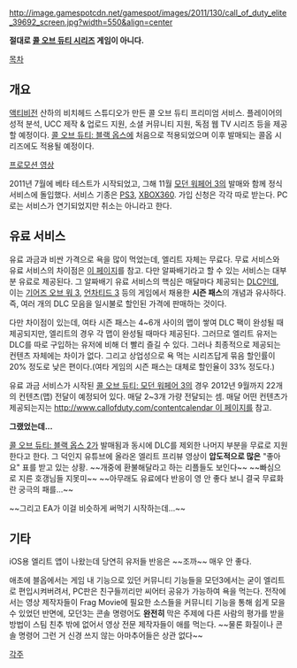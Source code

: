 http://image.gamespotcdn.net/gamespot/images/2011/130/call_of_duty_elite_39692_screen.jpg?width=550&align=center

'''절대로 [[콜 오브 듀티 시리즈]] 게임이 아니다.'''

[[목차]]

== 개요 ==
[[액티비전]] 산하의 비치헤드 스튜디오가 만든 콜 오브 듀티 프리미엄 서비스. 플레이어의 성적 분석, UCC 제작 & 업로드 지원, 소셜 커뮤니티 지원, 독점 웹 TV 시리즈 등을 제공할 예정이다. [[콜 오브 듀티: 블랙 옵스]]에 처음으로 적용되었으며 이후 발매되는 콜옵 시리즈에도 적용될 예정이다. 

[http://www.youtube.com/watch?v=s3Ixz7pHXdg 프로모션 영상]

2011년 7월에 베타 테스트가 시작되었고, 그해 11월 [[모던 워페어 3]]의 발매와 함께 정식 서비스에 돌입했다. 서비스 기종은 [[PS3]], [[XBOX360]]. 가입 신청은 각각 따로 받는다. PC로는 서비스가 연기되었지만 취소는 아니라고 한다. 

== 유료 서비스 ==
유료 과금과 비싼 가격으로 욕을 많이 먹었는데, 엘리트 자체는 무료다. 무료 서비스와 유료 서비스의 차이점은 [http://www.callofduty.com/elite/whats-included 이 페이지]를 참고. 다만 알짜배기라고 할 수 있는 서비스는 대부분 유료로 제공된다. 그 알짜배기 유료 서비스의 핵심은 매달마다 제공되는 [[DLC]]인데, 이는 [[기어즈 오브 워 3]], [[언차티드 3]] 등의 게임에서 채용한 '''시즌 패스'''의 개념과 유사하다. 즉, 여러 개의 DLC 모음을 일시불로 할인된 가격에 판매하는 것이다. 

다만 차이점이 있는데, 여타 시즌 패스는 4~6개 사이의 맵이 쌓여 DLC 팩이 완성될 때 제공되지만, 엘리트의 경우 각 맵이 완성될 때마다 제공된다. 그러므로 엘리트 유저는 DLC를 따로 구입하는 유저에 비해 더 빨리 즐길 수 있다. 그러나 최종적으로 제공되는 컨텐츠 자체에는 차이가 없다. 그리고 상업성으로 욕 먹는 시리즈답게 묶음 할인률이 20% 정도로 낮은 편이다.(여타 게임의 시즌 패스는 대체로 할인율이 33% 정도다.)

유료 과금 서비스가 시작된 [[콜 오브 듀티: 모던 워페어 3]]의 경우 2012년 9월까지 22개의 컨텐츠(맵) 전달이 예정되어 있다. 매달 2~3개 가량 전달되는 셈. 매달 어떤 컨텐츠가 제공되는지는 [[http://www.callofduty.com/contentcalendar 이 페이지]]를 참고. 

'''그랬었는데...'''

[[콜 오브 듀티: 블랙 옵스 2]]가 발매됨과 동시에 DLC를 제외한 나머지 부분을 무료로 지원한다고 한다. 그 덕인지 유튜브에 올라온 엘리트 프리뷰 영상이 '''압도적으로 많은''' "좋아요" 표를 받고 있는 상황. ~~개중에 환불해달라고 하는 리플들도 보인다~~ ~~빠심으로 지른 호갱님들 지못미~~ ~~아무래도 유료에다 반응이 영 안 좋다 보니 결국 무료화란 궁극의 패를...~~

~~그리고 EA가 이걸 비슷하게 써먹기 시작하는데...~~
== 기타 ==
iOS용 엘리트 앱이 나왔는데 당연히 유저들 반응은 ~~조까~~ 매우 안 좋다.

애초에 블옵에서는 게임 내 기능으로 있던 커뮤니티 기능들을 모던3에서는 굳이 엘리트로 편입시켜버려서, PC판은 친구들끼리만 씨어터 공유가 가능하여 욕을 먹는다. 전작에서는 영상 제작자들이 Frag Movie에 필요한 소스들을 커뮤니티 기능을 통해 쉽게 모을 수 있었던 반면에, 모던3는 콘솔 명령어도 '''완전히''' 막은 주제에 다른 사람의 평가를 받을 방법이 스팀 친추 밖에 없어서 영상 전문 제작자들이 애를 먹는다. ~~물론 화질이나 콘솔 명령어 그런 거 신경 쓰지 않는 아마추어들은 상관 없다~~

[[각주]]
